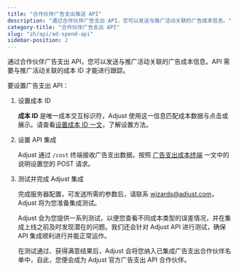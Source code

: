 ```yaml
---
title: "合作伙伴广告支出推送 API"
description: "通过合作伙伴广告支出 API，您可以发送与推广活动关联的广告成本信息。"
category-title: "合作伙伴广告支出 API"
slug: "zh/api/ad-spend-api"
sidebar-position: 2
---
```


通过合作伙伴广告支出 API，您可以发送与推广活动关联的广告成本信息。API 需要与推广活动关联的成本 ID 才能进行跟踪。

要设置广告支出 API：

1. 设置成本 ID

   **成本 ID** 是唯一成本交互标识符，Adjust 使用这一信息匹配成本数据与点击或展示。请查看[设置成本 ID 一文](/zh/api/ad-spend-api/cost-id)，了解设置方法。

2. 设置 API 集成

   Adjust 通过 `/cost` 终端接收广告支出数据。按照 [广告支出成本终端](/zh/api/ad-spend-api/cost-endpoint) 一文中的说明设置您的 POST 请求。

3. 测试并完成 Adjust 集成

   完成服务器配置，可发送所需的参数后，请联系 [wizards@adjust.com](mailto:wizards@adjust.com)，Adjust 将为您准备集成测试。

   Adjust 会为您提供一系列测试，以便您查看不同成本类型的误差情况，并在集成上线之前及时发现潜在的问题。我们还会针对 Adjust API 进行测试，确保 API 集成顺利进行并能正常运作。

   在测试通过、获得满意结果后，Adjust 会将您纳入已集成广告支出合作伙伴名单中，自此，您便会成为 Adjust 官方广告支出 API 合作伙伴。
